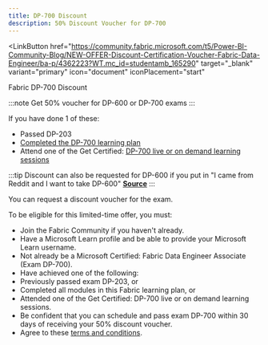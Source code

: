 ```yaml
---
title: DP-700 Discount
description: 50% Discount Voucher for DP-700
---
```


<LinkButton
  href="https://community.fabric.microsoft.com/t5/Power-BI-Community-Blog/NEW-OFFER-Discount-Certification-Voucher-Fabric-Data-Engineer/ba-p/4362223?WT.mc_id=studentamb_165290" target="_blank"
  variant="primary"
  icon="document"
  iconPlacement="start"
>
  Fabric DP-700 Discount
</LinkButton>

:::note
Get 50% voucher for DP-600 or DP-700 exams
:::

If you have done 1 of these:
- Passed DP-203
- [Completed the DP-700 learning plan](https://learn.microsoft.com/en-us/plans/3gjnikype48pd7?WT.mc_id=studentamb_165290)
- Attend one of the Get Certified: [DP-700 live or on demand learning sessions](https://learn.microsoft.com/en-us/shows/learn-live/microsoft-fabric-learn-together/?WT.mc_id=studentamb_165290)

:::tip 
Discount can also be requested for DP-600 if you put in "I came from Reddit and I want to take DP-600" [**Source**](https://www.reddit.com/r/MicrosoftFabric/comments/1izsfcz/50_discount_on_exam_dp700_and_dp600/) 
:::

You can request a discount voucher for the exam. 

To be eligible for this limited-time offer, you must:

- Join the Fabric Community if you haven't already.
- Have a Microsoft Learn profile and be able to provide your Microsoft Learn username.
- Not already be a Microsoft Certified: Fabric Data Engineer Associate (Exam DP-700).
- Have achieved one of the following:
- Previously passed exam DP-203, or
- Completed all modules in this Fabric learning plan, or
- Attended one of the Get Certified: DP-700 live or on demand learning sessions.
- Be confident that you can schedule and pass exam DP-700 within 30 days of receiving your 50% discount voucher.
- Agree to these [terms and conditions](https://aka.ms/IamReady/DP700Terms?ocid=fabric25_iamready_campaignpage_azdata).
